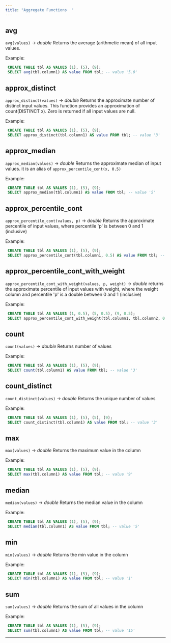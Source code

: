 ```yaml
---
title: "Aggregate Functions  "
---
```


## avg

`avg(values)` → _double_ Returns the average (arithmetic mean) of all input
values.

Example:

```sql
 CREATE TABLE tbl AS VALUES (1), (5), (9);
 SELECT avg(tbl.column1) AS value FROM tbl; -- value '5.0'
```

## approx_distinct

`approx_distinct(values)` → _double_ Returns the approximate number of distinct
input values. This function provides an approximation of count(DISTINCT x). Zero
is returned if all input values are null.

Example:

```sql
 CREATE TABLE tbl AS VALUES (1), (5), (9);
 SELECT approx_distinct(tbl.column1) AS value FROM tbl; -- value '3'
```

## approx_median

`approx_median(values)` → _double_ Returns the approximate median of input
values. it is an alias of `approx_percentile_cont(x, 0.5)`

Example:

```sql
 CREATE TABLE tbl AS VALUES (1), (5), (9);
 SELECT approx_median(tbl.column1) AS value FROM tbl; -- value '5'
```

## approx_percentile_cont

`approx_percentile_cont(values, p)` → _double_ Returns the approximate
percentile of input values, where percentile 'p' is between 0 and 1 (inclusive)

Example:

```sql
 CREATE TABLE tbl AS VALUES (1), (5), (9);
 SELECT approx_percentile_cont(tbl.column1, 0.5) AS value FROM tbl; -- value '5'
```

## approx_percentile_cont_with_weight

`approx_percentile_cont_with_weight(values, p, weight)` → _double_ returns the
approximate percentile of input values with weight, where the weight column and
percentile 'p' is a double between 0 and 1 (inclusive)

Example:

```sql
 CREATE TABLE tbl AS VALUES (1, 0.5), (5, 0.5), (9, 0.5);
 SELECT approx_percentile_cont_with_weight(tbl.column1, tbl.column2, 0.5) AS value FROM tbl; -- value '7'
```

## count

`count(values)` → _double_ Returns number of values

Example:

```sql
 CREATE TABLE tbl AS VALUES (1), (5), (9);
 SELECT count(tbl.column1) AS value FROM tbl; -- value '3'
```

## count_distinct

`count_distinct(values)` → _double_ Returns the unique number of values

Example:

```sql
 CREATE TABLE tbl AS VALUES (1), (5), (5), (9);
 SELECT count_distinct(tbl.column1) AS value FROM tbl; -- value '3'
```

## max

`max(values)` → _double_ Returns the maximum value in the column

Example:

```sql
 CREATE TABLE tbl AS VALUES (1), (5), (9);
 SELECT max(tbl.column1) AS value FROM tbl; -- value '9'
```

## median

`median(values)` → _double_ Returns the median value in the column

Example:

```sql
 CREATE TABLE tbl AS VALUES (1), (5), (9);
 SELECT median(tbl.column1) AS value FROM tbl; -- value '5'
```

## min

`min(values)` → _double_ Returns the min value in the column

Example:

```sql
 CREATE TABLE tbl AS VALUES (1), (5), (9);
 SELECT min(tbl.column1) AS value FROM tbl; -- value '1'
```

## sum

`sum(values)` → _double_ Returns the sum of all values in the column

Example:

```sql
 CREATE TABLE tbl AS VALUES (1), (5), (9);
 SELECT sum(tbl.column1) AS value FROM tbl; -- value '15'
```

---
